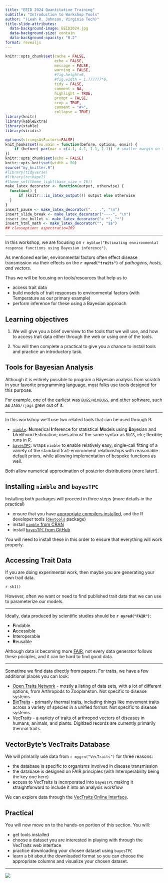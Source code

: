```yaml
---
title: "EEID 2024 Quantitative Training"
subtitle: "Introduction to Workshop Tools"
author: "(Leah R. Johnson, Virginia Tech)"
title-slide-attributes:
  data-background-image: EEID2024.jpg
  data-background-size: contain
  data-background-opacity: "0.2"
format: revealjs
---
```


```r
knitr::opts_chunk$set(cache = FALSE, 
                      echo = FALSE, 
                      message = FALSE, 
                      warning = FALSE,
                      #fig.height=6, 
                      #fig.width = 1.777777*6,
                      tidy = FALSE, 
                      comment = NA, 
                      highlight = TRUE, 
                      prompt = FALSE, 
                      crop = TRUE,
                      comment = "#>",
                      collapse = TRUE)
library(knitr)
library(kableExtra)
library(xtable)
library(viridis)

options(stringsAsFactors=FALSE)
knit_hooks$set(no.main = function(before, options, envir) {
    if (before) par(mar = c(4.1, 4.1, 1.1, 1.1))  # smaller margin on top
})
knitr::opts_chunk$set(echo = FALSE)
knitr::opts_knit$set(width = 80)
source("my_knitter.R")
#library(tidyverse)
#library(reshape2)
#theme_set(theme_light(base_size = 16))
make_latex_decorator <- function(output, otherwise) {
  function() {
      if (knitr:::is_latex_output()) output else otherwise
  }
}
insert_pause <- make_latex_decorator(". . .", "\n")
insert_slide_break <- make_latex_decorator("----", "\n")
insert_inc_bullet <- make_latex_decorator("> *", "*")
insert_html_math <- make_latex_decorator("", "$$")
## classoption: aspectratio=169
```


---------------------------

In this workshop, we are focusing on `r myblue("Estimating environmental response functions using Bayesian inference")`. 

As mentioned earlier, environmental factors often effect disease transmission via their effects on the **`r myred("traits")`** of *pathogens, hosts, and vectors*. 

Thus we will be focusing on tools/resources that help us to 

- access trait data
- build models of trait responses to environmental factors (with Temperature as our primary example)
- perform inference for these using a Bayesian approach

## Learning objectives

1. We will give you a brief overview to the tools that we will use, and how to access trait data either through the web or using one of the tools.

2. You will then complete a practical to give you a chance to install tools and practice an introductory task. 


## Tools for Bayesian Analysis

Although it is entirely possible to program a Bayesian analysis from scratch in your favorite programming language, most folks use tools designed for this purpose. 

For example, one of the earliest was `BUGS/WinBUGS`, and other software, such as `JAGS/rjags` grew out of it.  

------------------------------

In this workshop we'll use two related tools that can be used through R:

- [`nimble`](https://r-nimble.org/): **N**umerical **I**nference for statistical **M**odels using **B**ayesian and **L**ikelihood Estimation; uses almost the same syntax as `BUGS`, etc; flexible; runs in R. 
- [`bayesTPC`](): wraps `nimble` to enable relatively easy, single-call fitting of a variety of the standard trait-environment relationships with reasonable default priors, while allowing implementation of bespoke functions as well.

Both allow numerical approximation of posterior distributions (more later!).


## Installing `nimble` and `bayesTPC`

Installing both packages will proceed in three steps (more details in the practical)

- ensure that you have [appropriate compilers installed](https://r-nimble.org/download), and the R developer tools ([`devtools`](https://cran.r-project.org/web/packages/devtools/index.html) package)
- install [`nimble` from CRAN](https://cran.r-project.org/web/packages/nimble/index.html)
- install [`bayesTPC` from GitHub](https://github.com/johnwilliamsmithjr/bayesTPC)

You will need to install these in this order to ensure that everything will work properly. 

## Accessing Trait Data

If you are doing experimental work, then maybe you are generating your own trait data. 

`r sk1()`

However, often we want or need to find published trait data that we can use to parameterize our models. 


------------------------

Ideally, data produced by scientific studies should be **`r myred("FAIR")`**: 

- **F**indable
- **A**ccessible
- **I**nteroperable
- **R**eusable

Although data is becoming more  [FAIR](https://www.go-fair.org/fair-principles/), not every data generator follows these priciples, and it can be hard to find good data. 

--------------------------

Sometime we find data directly from papers. For traits, we have a few additional places you can look:

- [Open Traits Network](https://opentraits.org/) - mostly a listing of data sets, with a lot of different options, from Arthropods to Zooplankton. Not specific to disease systems.
- [BioTraits](https://www.biotraits.ucla.edu/) - primarily thermal traits, including things like movement traits across a variety of species in a unified format. Not specific to disease systems. 
- [VecTraits](https://vectorbyte.crc.nd.edu/vectraits-explorer) - a variety of traits of arthropod vectors of diseases in humans, animals, and plants. Digitized records are currently primarily thermal traits. 

## VectorByte's VecTraits Database

We will primarily use data from `r mygrn("VecTraits")` for three reasons: 

- the database is specific to organisms involved in disease transmission
- the database is designed on FAIR principles (with Interoperability being the key one here)
- access to VecTraits is incorporated into `bayesTPC` making it straightforward to include it into an analysis workflow

We can explore data through the [VecTraits Online Interface](https://vectorbyte.crc.nd.edu/vectraits-explorer).


## Practical

You will now move on to the hands-on portion of this section. You will:

- get tools installed
- choose a dataset you are interested in playing with through the VecTraits web interface
- practice downloading your chosen dataset using `bayesTPC`
- learn a bit about the downloaded format so you can choose the appropriate columns and visualize your chosen dataset. 




---------------------------------------------

![](EEID2024.jpg){fig-align="center"}

